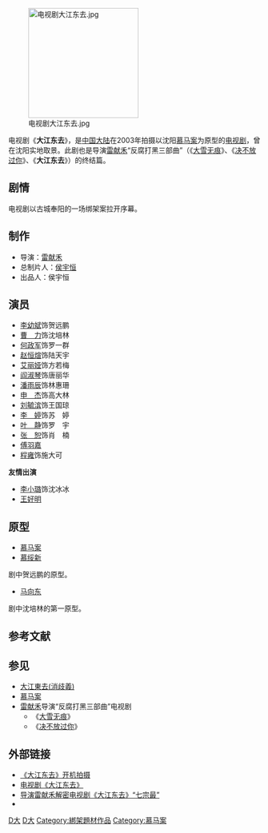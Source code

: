 [[File:电视剧大江东去.jpg|220px]]

电视剧《'''大江东去'''》，是[[中国大陆|中国大陆]]在2003年拍摄以沈阳[[慕马案|慕马案]]为原型的[[电视剧|电视剧]]，曾在沈阳实地取景。此剧也是导演[[雷献禾|雷献禾]]“反腐打黑三部曲”（《[[大雪无痕|大雪无痕]]》、《[[决不放过你|决不放过你]]》、《'''大江东去'''》）的终结篇。

== 剧情 ==

电视剧以古城奉阳的一场绑架案拉开序幕。
　
== 制作 ==

*导演：[[雷献禾|雷献禾]]
*总制片人：[[侯宇恒|侯宇恒]]
*出品人：侯宇恒
 
== 演员 ==
*[[李幼斌|李幼斌]]饰贺远鹏
*[[曹力|曹　力]]饰沈培林 
*[[何政军|何政军]]饰罗一群
*[[赵恒煊|赵恒煊]]饰陆天宇
*[[艾丽娅|艾丽娅]]饰方若梅
*[[阎淑琴|阎淑琴]]饰唐丽华
*[[潘雨辰|潘雨辰]]饰林惠珊 
*[[申杰|申　杰]]饰高大林
*[[刘毓滨|刘毓滨]]饰王国琼
*[[李婷_(1968年)|李　婷]]饰苏　婷 
*[[叶静|叶　静]]饰罗　宇
*[[张恕|张　恕]]饰肖　楠
*[[傅羽嘉|傅羽嘉]]
*[[程雍|程雍]]饰施大可

'''友情出演'''
*[[李小璐|李小璐]]饰沈冰冰　
*[[王好明|王好明]]

== 原型 ==
*[[慕马案|慕马案]]
*[[慕绥新|慕绥新]]

剧中贺远鹏的原型。 
*[[马向东|马向东]]
剧中沈培林的第一原型。 

== 参考文献 ==
{{Reflist}}

== 参见 ==
{{Portal box|中华人民共和国|辽宁|电视|戏剧}}
* [[大江東去|大江東去(消歧義)]]
* [[慕马案|慕马案]]
* [[雷献禾|雷献禾]]导演“反腐打黑三部曲”电视剧
** 《[[大雪无痕|大雪无痕]]》
** 《[[决不放过你|决不放过你]]》

==外部链接==
*[http://ent.sina.com.cn/v/2003-03-05/1010135810.html 《大江东去》开机拍摄]{{Wayback|url=http://ent.sina.com.cn/v/2003-03-05/1010135810.html |date=20050413052534 }}
*[http://yule.sohu.com/2003/12/29/18/article217581872.shtml 电视剧《大江东去》]{{Wayback|url=http://yule.sohu.com/2003/12/29/18/article217581872.shtml |date=20090414115615 }}
*[http://sports.eastday.com/epublish/gb/paper190/5/class019000028/hwz1118580.htm 导演雷献禾解密电视剧《大江东去》“七宗最”]{{dead link|date=2017年12月 |bot=InternetArchiveBot |fix-attempted=yes }}
*{{豆瓣|5354509|大江东去（2003）}}

[[Category:2003年中國電視劇集|D大]]
[[Category:遼寧省背景電視劇|D大]]
[[Category:綁架題材作品|Category:綁架題材作品]]
[[Category:慕马案|Category:慕马案]]